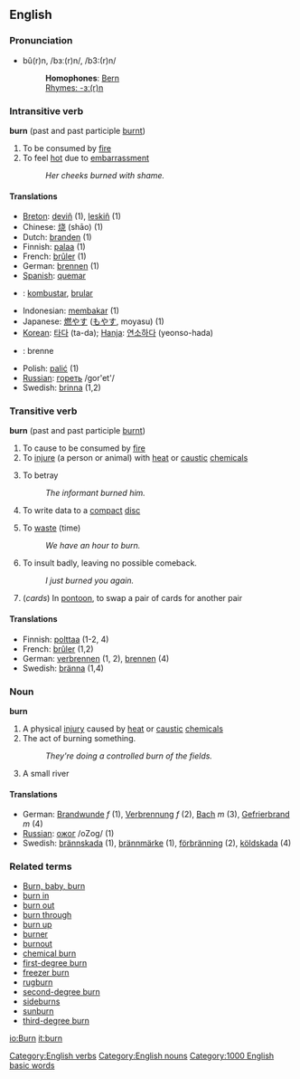 ==English==

===Pronunciation===
*bû(r)n, /bɜː(r)n/, /b3:(r)n/
*:'''Homophones''': [[Bern]]
*:[[Rhymes:English:-ɜː(r)n|Rhymes: -ɜː(r)n]]

===Intransitive verb===
[[Category:English verbs]]
{{en-infl-reg-consonant|burn||}}

'''burn''' (past and past participle [[burnt]])

# To be consumed by [[fire]]
# To feel [[hot]] due to [[embarrassment]]
#: ''Her cheeks burned with shame.''

==== Translations ====
*[[Breton]]: [[deviñ]] (1), [[leskiñ]] (1)
*Chinese: [[烧]] (shāo) (1)
*Dutch: [[branden]] (1)
*Finnish: [[palaa]] (1)
*French: [[brûler]] (1)
*German: [[brennen]] (1)
*[[Spanish]]: [[quemar]]
* {{io}} : [[kombustar]], [[brular]]
*Indonesian: [[bakar|membakar]] (1)
*Japanese: [[燃やす]] ([[もやす]], moyasu) (1)
*[[Korean]]: [[타다]] (ta-da); [[Hanja]]: [[연소하다]] (yeonso-hada)
*{{no}}: brenne
*Polish: [[palić się|palić]] (1)
*[[Russian]]: [[гореть]] /gor'et'/
*Swedish: [[brinna]] (1,2)

=== Transitive verb ===
{{en-infl-reg-consonant|burn||}}

'''burn''' (past and past participle [[burnt]])

# To cause to be consumed by [[fire]]
# To [[injure]] (a person or animal) with [[heat]] or [[caustic]] [[chemicals]]
# {{slang}} To betray
#: ''The informant burned him.''
# {{computing}} To write data to a [[compact]] [[disc]]
# To [[waste]] (time)
#: ''We have an hour to burn.''
# {{slang}} To insult badly, leaving no possible comeback.
#: ''I just burned you again.''
# (''cards'') In [[pontoon]], to swap a pair of cards for another pair

==== Translations ====
*Finnish: [[polttaa]] (1-2, 4)
*French: [[brûler]] (1,2)
*German: [[verbrennen]] (1, 2), [[brennen]] (4)
*Swedish: [[bränna]] (1,4)

=== Noun ===
[[Category:English nouns]]
'''burn'''

# A physical [[injury]] caused by [[heat]] or [[caustic]] [[chemical]]s
# The act of burning something.
#: ''They're doing a controlled burn of the fields.''
# {{scots}} A small river

==== Translations ====
*German: [[Brandwunde]] ''f'' (1), [[Verbrennung]] ''f'' (2), [[Bach]] ''m'' (3), [[Gefrierbrand]] ''m'' (4)
*[[Russian]]: [[ожог]] /oZog/ (1)
*Swedish: [[brännskada]] (1), [[brännmärke]] (1), [[förbränning]] (2), [[köldskada]] (4)

===Related terms===
*[[Burn, baby, burn]]
*[[burn in]]
*[[burn out]]
*[[burn through]]
*[[burn up]]
*[[burner]]
*[[burnout]]
*[[chemical burn]]
*[[first-degree burn]]
*[[freezer burn]]
*[[rugburn]]
*[[second-degree burn]]
*[[sideburns]]
*[[sunburn]]
*[[third-degree burn]]

[[Category:1000 English basic words]]

[[io:Burn]]
[[it:burn]]
